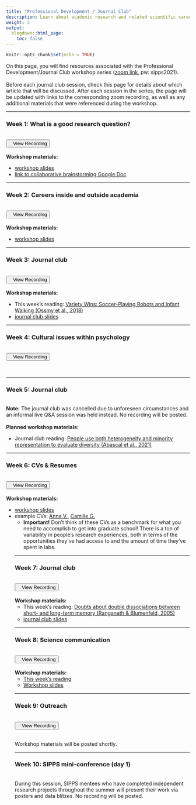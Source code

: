 ```yaml
---
title: "Professional Development / Journal Club"
description: Learn about academic research and related scientific careers, as well as how to digest and think critically about contemporary journal articles.
weight: 3
output:
  blogdown::html_page:
    toc: false
---
```


```r
knitr::opts_chunk$set(echo = TRUE)
```

On this page, you will find resources associated with the Professional Development/Journal Club workshop series (<a href="https://columbiauniversity.zoom.us/j/98891686245?pwd=dUV3S3Z3dkIydTlHRHBVVzlXTThpZz09" target="_blank">zoom link</a>, pw: sipps2021).
<br><br>
Before each journal club session, check this page for details about which article that will be discussed. After each session in the series, the page will be updated with links to the corresponding zoom recording, as well as any additional materials that were referenced during the workshop.
<hr>

### Week 1: What is a good research question?
<br>
<div align="center"><a href="https://columbiauniversity.zoom.us/rec/play/gumQ7Qndeg6zzUoXO-vXCXmMQyCaIou-5TxQkZcWdYkObEJra5Asw5qU-SbiVmdQyRHXZAPDE5sSWLlV.BlwvKVmjOxxSK1WW?_x_zm_rhtaid=956&_x_zm_rtaid=m0Fy0B3ORyCzdEtQHq9yTg.1623432286856.181fed33d69d86fd6199bf0824909b53&autoplay=true&continueMode=true&startTime=1623268902000" target="_blank" style="padding-bottom:10px"><button><i class="fas fa-video"></i>&nbsp;&nbsp;&nbsp;View Recording</button></a></div>
<br>
**Workshop materials:**
<ul>
<li><a href="/workshop_files/prof-dev/RQ.pdf" download>workshop slides</a>
<li>[link to collaborative brainstorming Google Doc](https://docs.google.com/document/d/1YYvNTHr-aivhlWWP3c5ms12Pkq-bARNTrwpPr_fvQnE/edit#heading=h.b95kkvcec54s){target="_blank"}
</ul>

<hr>

### Week 2: Careers inside and outside academia
<br>
<div align="center"><a href="https://columbiauniversity.zoom.us/rec/share/3iaeCmjRkUBHITaSp-m0883h47dGeEszlHykuSo6R0T54oWjdj_ib1XUiYHMq_aL.JSKrRLVVlPVyCZ_I" target="_blank" style="padding-bottom:10px"><button><i class="fas fa-video"></i>&nbsp;&nbsp;&nbsp;View Recording</button></a></div>
<br>
**Workshop materials:**
<ul>
<li><a href="/workshop_files/prof-dev/Ac_and_non-ac_careers.pptx" download>workshop slides</a>
</ul>

<hr>

### Week 3: Journal club
<br>
<div align="center"><a href="https://columbiauniversity.zoom.us/rec/share/E1vzn-jAW0MHMMYBQIqt_h_UiFheSbbCT2nW0wh7kM3IpoqcQIdOsDtpu0KBJB4_.tmNBBDa__XkpYtDs" target="_blank" style="padding-bottom:10px"><button><i class="fas fa-video"></i>&nbsp;&nbsp;&nbsp;View Recording</button></a></div>
<br>
**Workshop materials:**
<br>
<ul>
<li>This week's reading: [Variety Wins: Soccer-Playing Robots and Infant Walking (Ossmy et al., 2018)](/workshop_files/prof-dev/VarietyWins.pdf){target="_blank"}
<li><a href="/workshop_files/prof-dev/Journal_Club_Jun_23.pdf" download>journal club slides</a>
</ul>

<hr>

### Week 4: Cultural issues within psychology
<br>
<div align="center"><a href="https://columbiauniversity.zoom.us/rec/share/376owC7zOr7FjwfJdoa6cqX8D_brFF9haqgq3Hju4_5m4EJM6RN-TB5PisQ97LXh.XnLK7hFQpiqCTsb8" target="_blank" style="padding-bottom:10px"><button><i class="fas fa-video"></i>&nbsp;&nbsp;&nbsp;View Recording</button></a></div>
<br>

<hr>

### Week 5: Journal club
<br>
<b>Note:</b> The journal club was cancelled due to unforeseen circumstances and an informal live Q&A session was held instead. No recording will be posted.
<br><br>
**Planned workshop materials:**
<br>
<ul>
<li>Journal club reading: [People use both heterogeneity and minority representation to evaluate diversity (Abascal et al., 2021)](/workshop_files/prof-dev/HeterogeneityMinorityRepDiversity.pdf){target="_blank"}
</ul>

<hr>

### Week 6: CVs & Resumes
<br>
<div align="center"><a href="https://columbiauniversity.zoom.us/rec/play/X-lZTW9BYn17LKFgePc-b8g46A6BuUCYleG3s5Vke9AdXK07szNObMqZmcRBuqYLIXsFaEh-AT22WPJk.T8sLJBtUjdeCzsyZ?continueMode=true&_x_zm_rtaid=p0AT7QdfTL2LSvFUEFI6Dw.1626445844098.c26933b50d6986ddbc5182a2fdfb88c8&_x_zm_rhtaid=956" target="_blank" style="padding-bottom:10px"><button><i class="fas fa-video"></i>&nbsp;&nbsp;&nbsp;View Recording</button></a></div>
<br>
**Workshop materials:**
<ul>
<li><a href="/workshop_files/prof-dev/CVsResumes_210409.pdf" download>workshop slides</a>
<li>example CVs: <a href="/workshop_files/prof-dev/CV_AV.pdf" target="_blank">Anna V.</a>, <a href="/workshop_files/prof-dev/CV_CG.pdf" target="_blank">Camille G.</a>
<ul><li>**Important!** Don't think of these CVs as a benchmark for what you need to accomplish to get into graduate school! There is a ton of variability in people's research experiences, both in terms of the opportunities they've had access to and the amount of time they've spent in labs.</li>  
</ul>

<hr>

### Week 7: Journal club
<br>
<div align="center"><a href="https://columbiauniversity.zoom.us/rec/share/8x5wmUgqvnzN-7VWptepEV-Jlys7hSJCZYB4WrcEcPqKGNZEoh4ptQEYkd1zQ9Uk.rQN9L6DXnomjuPat" target="_blank" style="padding-bottom:10px"><button><i class="fas fa-video"></i>&nbsp;&nbsp;&nbsp;View Recording</button></a></div>
<br>
**Workshop materials:**
<br>
<ul>
<li>This week's reading: [Doubts about double dissociations between short- and long-term memory (Ranganath & Blumenfeld, 2005)](/workshop_files/prof-dev/DoubleDissociations_RanganathBlumenfeld.pdf){target="_blank"}
<li><a href="/workshop_files/prof-dev/SIPPS-jclub_072121.pdf" download>journal club slides</a>
</ul>

<hr>

### Week 8: Science communication
<br>
<div align="center"><a href="https://columbiauniversity.zoom.us/rec/share/Lm9JQWJ4hQ6Q-OaLRqjPTrH-a5Jhb98IdmRisTWLBdh1hpLT3pOgO6oCn44yYXyP._lU1BJDX6UcOKcOb" target="_blank" style="padding-bottom:10px"><button><i class="fas fa-video"></i>&nbsp;&nbsp;&nbsp;View Recording</button></a></div>
<br>
**Workshop materials:**
<br>
<ul>
<li>[This week's reading](/workshop_files/prof-dev/Sarnecka_WritingWorkshop.pdf){target="_blank"}
<li><a href="/workshop_files/prof-dev/slides_scicomm.pdf" download>Workshop slides</a>
</ul>

<hr>

### Week 9: Outreach
<br>
<div align="center"><a href="https://columbiauniversity.zoom.us/rec/share/Xzp-ZRIU_aDwnUC5WVV2_BDGetRmfURC7kDUBgVV5u_mWqwFFrqrs3cNh47biF04.KkpNmo_y6MVlpzxR" target="_blank" style="padding-bottom:10px"><button><i class="fas fa-video"></i>&nbsp;&nbsp;&nbsp;View Recording</button></a></div>
<br>
Workshop materials will be posted shortly.

<hr>

### Week 10: SIPPS mini-conference (day 1)
<br>
During this session, SIPPS mentees who have completed independent research projects throughout the summer will present their work via posters and data blitzes. No recording will be posted.

